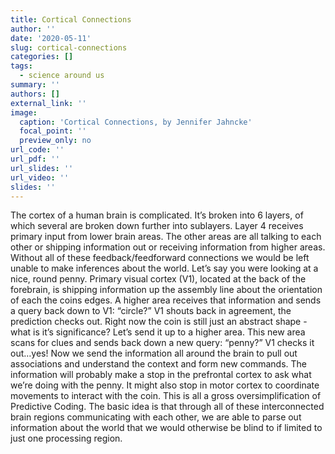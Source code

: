 ```yaml
---
title: Cortical Connections
author: ''
date: '2020-05-11'
slug: cortical-connections
categories: []
tags:
  - science around us
summary: ''
authors: []
external_link: ''
image:
  caption: 'Cortical Connections, by Jennifer Jahncke'
  focal_point: ''
  preview_only: no
url_code: ''
url_pdf: ''
url_slides: ''
url_video: ''
slides: ''
---
```


The cortex of a human brain is complicated. It's broken into 6 layers, of which several are broken down further into sublayers. Layer 4 receives primary input from lower brain areas. The other areas are all talking to each other or shipping information out or receiving information from higher areas. Without all of these feedback/feedforward connections we would be left unable to make inferences about the world. Let's say you were looking at a nice, round penny. Primary visual cortex (V1), located at the back of the forebrain, is shipping information up the assembly line about the orientation of each the coins edges. A higher area receives that information and sends a query back down to V1: "circle?" V1 shouts back in agreement, the prediction checks out. Right now the coin is still just an abstract shape - what is it's significance? Let's send it up to a higher area. This new area scans for clues and sends back down a new query: "penny?" V1 checks it out...yes! Now we send the information all around the brain to pull out associations and understand the context and form new commands. The information will probably make a stop in the prefrontal cortex to ask what we're doing with the penny. It might also stop in motor cortex to coordinate movements to interact with the coin. This is all a gross oversimplification of Predictive Coding. The basic idea is that through all of these interconnected brain regions communicating with each other, we are able to parse out information about the world that we would otherwise be blind to if limited to just one processing region. 